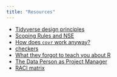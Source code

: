 ```yaml
---
title: "Resources"
---
```


- [Tidyverse design principles](https://principles.tidyverse.org/)
- [Scoping Rules and NSE](https://mailund.github.io/r-programmer-blog/2018/09/20/scoping-rules-and-nse/)
- [How does `covr` work anyway?](https://covr.r-lib.org/articles/how_it_works.html)
- [checkers](https://github.com/ropenscilabs/checkers)
- [What they forgot to teach you about R](https://whattheyforgot.org/maintaining-r.html)
- [The Data Person as Project Manager](https://jenthompson.me/2018/10/31/data-person-as-pm/)
- [RACI matrix](https://en.wikipedia.org/wiki/Responsibility_assignment_matrix)